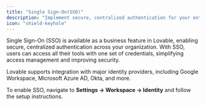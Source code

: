 ```yaml
---
title: "Single Sign-On(SSO)"
description: "Implement secure, centralized authentication for your entire organization"
icon: "shield-keyhole"
---
```


Single Sign-On (SSO) is available as a business feature in Lovable, enabling secure, centralized authentication across your organization. 
With SSO, users can access all their tools with one set of credentials, simplifying access management and improving security. 

Lovable supports integration with major identity providers, including Google Workspace, Microsoft Azure AD, Okta, and more. 

To enable SSO, navigate to **Settings → Workspace → Identity** and follow the setup instructions.